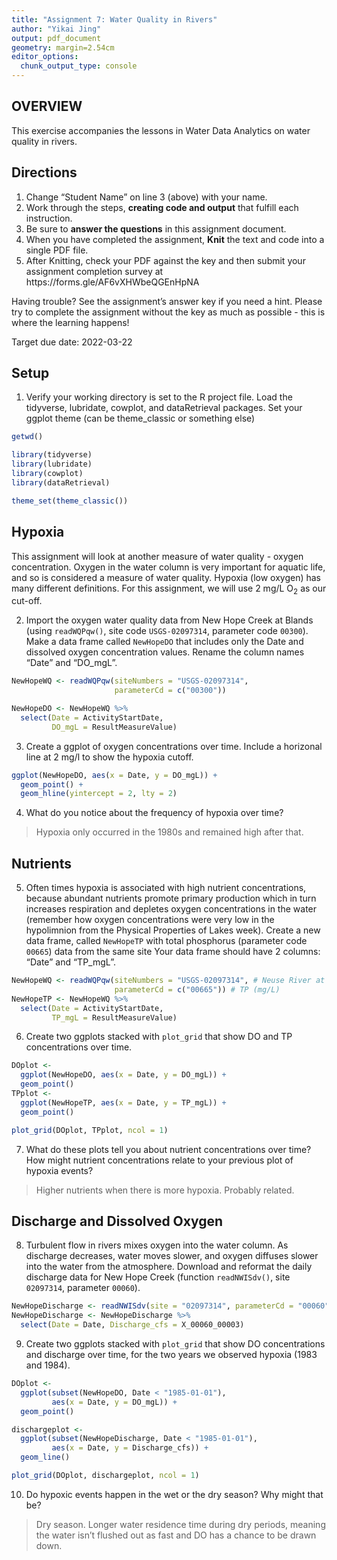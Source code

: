 ```yaml
---
title: "Assignment 7: Water Quality in Rivers"
author: "Yikai Jing"
output: pdf_document
geometry: margin=2.54cm
editor_options: 
  chunk_output_type: console
---
```


## OVERVIEW

This exercise accompanies the lessons in Water Data Analytics on water quality in rivers.

## Directions
1. Change "Student Name" on line 3 (above) with your name.
2. Work through the steps, **creating code and output** that fulfill each instruction.
3. Be sure to **answer the questions** in this assignment document.
4. When you have completed the assignment, **Knit** the text and code into a single PDF file.
5. After Knitting, check your PDF against the key and then submit your assignment completion survey at https://forms.gle/AF6vXHWbeQGEnHpNA

Having trouble? See the assignment's answer key if you need a hint. Please try to complete the assignment without the key as much as possible - this is where the learning happens!

Target due date: 2022-03-22

## Setup

1. Verify your working directory is set to the R project file. Load the tidyverse, lubridate, cowplot, and dataRetrieval packages. Set your ggplot theme (can be theme_classic or something else)


```r
getwd()

library(tidyverse)
library(lubridate)
library(cowplot)
library(dataRetrieval)

theme_set(theme_classic())
```

## Hypoxia

This assignment will look at another measure of water quality - oxygen concentration. Oxygen in the water column is very important for aquatic life, and so is considered a measure of water quality. Hypoxia (low oxygen) has many different definitions. For this assignment, we will use 2 mg/L O~2~ as our cut-off.


2. Import the oxygen water quality data from New Hope Creek at Blands (using `readWQPqw()`, site code `USGS-02097314`, parameter code `00300`). Make a data frame called `NewHopeDO` that includes only the Date and dissolved oxygen concentration values. Rename the column names "Date" and "DO_mgL".

```r
NewHopeWQ <- readWQPqw(siteNumbers = "USGS-02097314",
                       parameterCd = c("00300"))

NewHopeDO <- NewHopeWQ %>%
  select(Date = ActivityStartDate,
         DO_mgL = ResultMeasureValue)
```

3. Create a ggplot of oxygen concentrations over time. Include a horizonal line at 2 mg/l to show the hypoxia cutoff. 

```r
ggplot(NewHopeDO, aes(x = Date, y = DO_mgL)) +
  geom_point() +
  geom_hline(yintercept = 2, lty = 2)
```

4. What do you notice about the frequency of hypoxia over time?

> Hypoxia only occurred in the 1980s and remained high after that.

## Nutrients

5. Often times hypoxia is associated with high nutrient concentrations, because abundant nutrients promote primary production which in turn increases respiration and depletes oxygen concentrations in the water (remember how oxygen concentrations were very low in the hypolimnion from the Physical Properties of Lakes week). Create a new data frame, called `NewHopeTP` with total phosphorus (parameter code `00665`) data from the same site Your data frame should have 2 columns: "Date" and "TP_mgL".


```r
NewHopeWQ <- readWQPqw(siteNumbers = "USGS-02097314", # Neuse River at Kinston, NC
                       parameterCd = c("00665")) # TP (mg/L)
NewHopeTP <- NewHopeWQ %>%
  select(Date = ActivityStartDate,
         TP_mgL = ResultMeasureValue)

```

6.  Create two ggplots stacked with `plot_grid` that show DO and TP concentrations over time.

```r
DOplot <-
  ggplot(NewHopeDO, aes(x = Date, y = DO_mgL)) +
  geom_point()
TPplot <-
  ggplot(NewHopeTP, aes(x = Date, y = TP_mgL)) +
  geom_point()

plot_grid(DOplot, TPplot, ncol = 1)
```

7. What do these plots tell you about nutrient concentrations over time? How might nutrient concentrations relate to your previous plot of hypoxia events?

> Higher nutrients when there is more hypoxia. Probably related.

## Discharge and Dissolved Oxygen

8. Turbulent flow in rivers mixes oxygen into the water column. As discharge decreases, water moves slower, and oxygen diffuses slower into the water from the atmosphere. Download and reformat the daily discharge data for New Hope Creek (function `readNWISdv()`, site `02097314`, parameter `00060`). 

```r
NewHopeDischarge <- readNWISdv(site = "02097314", parameterCd = "00060")
NewHopeDischarge <- NewHopeDischarge %>%
  select(Date = Date, Discharge_cfs = X_00060_00003)

```

9.  Create two ggplots stacked with `plot_grid` that show DO concentrations and discharge over time, for the two years we observed hypoxia (1983 and 1984).

```r
DOplot <-
  ggplot(subset(NewHopeDO, Date < "1985-01-01"),
         aes(x = Date, y = DO_mgL)) +
  geom_point()

dischargeplot <-
  ggplot(subset(NewHopeDischarge, Date < "1985-01-01"),
         aes(x = Date, y = Discharge_cfs)) +
  geom_line()

plot_grid(DOplot, dischargeplot, ncol = 1)
```

10. Do hypoxic events happen in the wet or the dry season? Why might that be?

> Dry season. Longer water residence time during dry periods, meaning the water isn’t flushed out as fast and DO has a chance to be drawn down.
